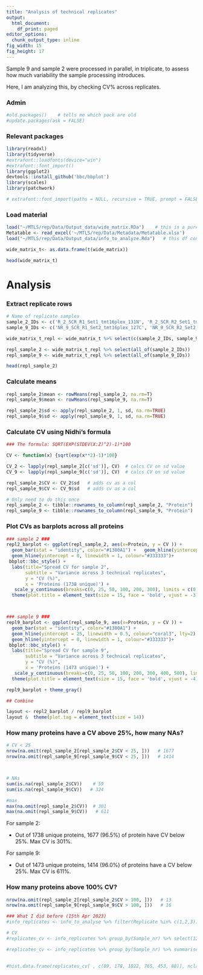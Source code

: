 ```yaml
---
title: "Analysis of technical replicates"
output:
  html_document:
    df_print: paged
editor_options:
  chunk_output_type: inline
fig_width: 15
fig_height: 17
---
```


Sample 9 and sample 2 were processed in parallel, in triplicate, to assess how much variability the sample processing introduces.

Here, I am analyzing this, by checking CV% across replicates.

### Admin

```r
#old.packages()    # tells me which pack are old
#update.packages(ask = FALSE)
```

### Relevant packages

```r
library(readxl)
library(tidyverse)
#extrafont::loadfonts(device="win")
#extrafont::font_import()
library(ggplot2)
devtools::install_github('bbc/bbplot')
library(scales)
library(patchwork)

# extrafont::font_import(paths = NULL, recursive = TRUE, prompt = FALSE)

```

### Load material

```r
load("~/MTLS/rep/Data/Output_data/wide_matrix.RDa")    # this is a purely numerical matrix with samples on rows, prot on cols
Metatable <- read_excel('~/MTLS/rep/Data/Metadata/Metatable.xlsx')
load("~/MTLS/rep/Data/Output_data/info_to_analyze.Rda")   # this df contains samples on rows, col both prot and info

wide_matrix_t<- as.data.frame(t(wide_matrix))

head(wide_matrix_t)
```

# Analysis

### Extract replicate rows

```r
# Name of replicate samples
sample_2_IDs <- c('R_2_SCR_R1_Set1_tmt16plex_131N', 'R_2_SCR_R2_Set1_tmt16plex_132N', 'R_2_SCR_R3_Set1_tmt16plex_133N')
sample_9_IDs <- c('NR_9_SCR_R1_Set2_tmt16plex_127C', 'NR_9_SCR_R2_Set2_tmt16plex_128C', 'NR_9_SCR_R3_Set2_tmt16plex_129C')

wide_matrix_t_repl <- wide_matrix_t %>% select(c(sample_2_IDs, sample_9_IDs))

repl_sample_2 <- wide_matrix_t_repl %>% select(all_of(sample_2_IDs))
repl_sample_9 <- wide_matrix_t_repl %>% select(all_of(sample_9_IDs))

head(repl_sample_2)

```

### Calculate means

```r
repl_sample_2$mean <- rowMeans(repl_sample_2, na.rm=T)
repl_sample_9$mean <- rowMeans(repl_sample_9, na.rm=T)

repl_sample_2$sd <- apply(repl_sample_2, 1, sd, na.rm=TRUE)
repl_sample_9$sd <- apply(repl_sample_9, 1, sd, na.rm=TRUE)
```

### Calculate CV using Nidhi's formula

```r
### The formula: SQRT(EXP(STDEV(X:Z)^2)-1)*100

CV <- function(x) {sqrt(exp(x**2)-1)*100}

CV_2 <- lapply(repl_sample_2[c('sd')], CV)  # calcs CV on sd value
CV_9 <- lapply(repl_sample_9[c('sd')], CV)  # calcs CV on sd value

repl_sample_2$CV <- CV_2$sd   # adds cv as a col
repl_sample_9$CV <- CV_9$sd   # adds cv as a col

```

```r
# Only need to do this once
repl_sample_2 <- tibble::rownames_to_column(repl_sample_2, "Protein")
repl_sample_9 <- tibble::rownames_to_column(repl_sample_9, "Protein")
```

### Plot CVs as barplots across all proteins

```r

### sample 2 ###
repl2_barplot <- ggplot(repl_sample_2, aes(x=Protein, y = CV )) +
  geom_bar(stat = "identity", color="#1380A1") +   geom_hline(yintercept = 25, linewidth = 0.5, colour="coral3", lty=2) +
  geom_hline(yintercept = 0, linewidth = 1, colour="#333333")+
 bbplot::bbc_style() +
  labs(title="Spread CV for sample 2",
       subtitle = "Variance across 3 technical replicates",
       y = "CV (%)",
       x = 'Proteins (1738 unique)') +
   scale_y_continuous(breaks=c(0, 25, 50, 100, 200, 300), limits = c(0,300)) +
  theme(plot.title = element_text(size = 15, face = 'bold', vjust = -3), plot.subtitle = element_text(size = 12, vjust = -3), axis.text.x = element_blank(), axis.title.x = element_text(size = 10),  axis.title.y = element_text(size = 10), axis.text.y = element_text(size = 8))



### sample 9 ###
repl9_barplot <- ggplot(repl_sample_9, aes(x=Protein, y = CV )) +
  geom_bar(stat = "identity", color="#1380A1") +
  geom_hline(yintercept = 25, linewidth = 0.5, colour="coral3", lty=2) +
  geom_hline(yintercept = 0, linewidth = 1, colour="#333333")+
 bbplot::bbc_style() +
  labs(title="Spread CV for sample 9",
       subtitle = "Variance across 3 technical replicates",
       y = "CV (%)",
       x = 'Proteins (1473 unique)') +
   scale_y_continuous(breaks=c(0, 25, 50, 100, 200, 300, 400, 500), limits=c(0, 500)) +
  theme(plot.title = element_text(size = 15, face = 'bold', vjust = -4), plot.subtitle = element_text(size = 12, vjust = -3), axis.text.x = element_blank(), axis.title.x = element_text(size = 10),  axis.title.y = element_text(size = 10), axis.text.y = element_text(size = 8))

repl9_barplot + theme_gray()

## Combine

layout <- repl2_barplot / repl9_barplot
layout &  theme(plot.tag = element_text(size = 14))

```

### How many proteins have a CV above 25%, how many NAs?

```r
# CV < 25
nrow(na.omit(repl_sample_2[repl_sample_2$CV < 25, ]))   # 1677
nrow(na.omit(repl_sample_9[repl_sample_9$CV < 25, ]))   # 1414



# NAs
sum(is.na(repl_sample_2$CV))    # 59
sum(is.na(repl_sample_9$CV))   # 324

#max
max(na.omit(repl_sample_2$CV))  # 301
max(na.omit(repl_sample_9$CV))   # 611


```

For sample 2:

-   Out of 1738 unique proteins, 1677 (96.5%) of protein have CV below 25%. Max CV is 301%.

For sample 9:

-   Out of 1473 unique proteins, 1414 (96.0%) of proteins have a CV below 25%. Max CV is 611%.

### How many proteins above 100% CV?

```r
nrow(na.omit(repl_sample_2[repl_sample_2$CV > 100, ]))   # 13
nrow(na.omit(repl_sample_9[repl_sample_9$CV > 100, ]))   # 16
```

```r

### What I did before (15th Apr 2023)
#info_replicates <- info_to_analyse %>% filter(Replicate %in% c(1,2,3))   # generate df

# CV
#replicates_cv <- info_replicates %>% group_by(Sample_nr) %>% select(12:1797) %>% sapply(function(x) sd(x, na.rm=T) / mean(x, na.rm=T) * 100)

#replicates_cv <- info_replicates %>% group_by(Sample_nr) %>% summarise(across(12:1796, function(x) sd(x, na.rm=T) / mean(x, na.rm=T) * 100))
  

#hist.data.frame(replicates_cv[ , c(89, 178, 1022, 765, 453, 88)], nclass = 5)
```
